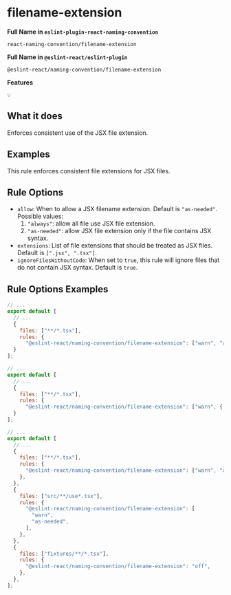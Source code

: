 # filename-extension

**Full Name in `eslint-plugin-react-naming-convention`**

```plain copy
react-naming-convention/filename-extension
```

**Full Name in `@eslint-react/eslint-plugin`**

```plain copy
@eslint-react/naming-convention/filename-extension
```

**Features**

`💡`

## What it does

Enforces consistent use of the JSX file extension.

## Examples

This rule enforces consistent file extensions for JSX files.

## Rule Options

- `allow`: When to allow a JSX filename extension. Default is `"as-needed"`. Possible values:
  1. `"always"`: allow all file use JSX file extension.
  2. `"as-needed"`: allow JSX file extension only if the file contains JSX syntax.
- `extensions`: List of file extensions that should be treated as JSX files. Default is `[".jsx", ".tsx"]`.
- `ignoreFilesWithoutCode`: When set to `true`, this rule will ignore files that do not contain JSX syntax. Default is `true`.

## Rule Options Examples

```js filename="eslint.config.js"
// ...
export default [
  // ...
  {
    files: ["**/*.tsx"],
    rules: {
      "@eslint-react/naming-convention/filename-extension": ["warn", "as-needed"]
  }
];
```

```js filename="eslint.config.js"
// ...
export default [
  // ...
  {
    files: ["**/*.tsx"],
    rules: {
      "@eslint-react/naming-convention/filename-extension": ["warn", { "allow": "always" }]
  }
];
```

```js filename="eslint.config.js"
// ...
export default [
  // ...
  {
    files: ["**/*.tsx"],
    rules: {
      "@eslint-react/naming-convention/filename-extension": ["warn", "always"],
    },
  },
  {
    files: ["src/**/use*.tsx"],
    rules: {
      "@eslint-react/naming-convention/filename-extension": [
        "warn",
        "as-needed",
      ],
    },
  },
  {
    files: ["fixtures/**/*.tsx"],
    rules: {
      "@eslint-react/naming-convention/filename-extension": "off",
    },
  },
];
```
